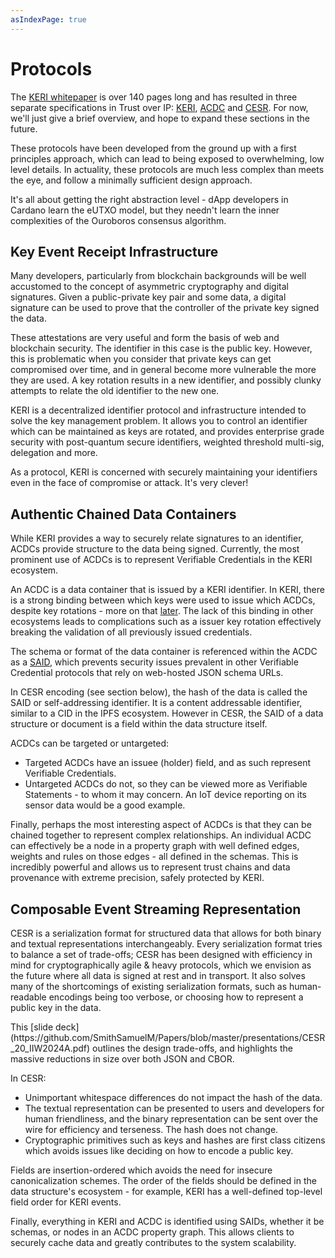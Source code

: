 ```yaml
---
asIndexPage: true
---
```



# Protocols

The [KERI whitepaper](https://github.com/SmithSamuelM/Papers/blob/master/whitepapers/KERI_WP_2.x.web.pdf) is over 140 pages long and has resulted in three separate specifications in Trust over IP: [KERI](https://trustoverip.github.io/tswg-keri-specification/), [ACDC](https://trustoverip.github.io/tswg-acdc-specification/) and [CESR](https://trustoverip.github.io/tswg-cesr-specification/).
For now, we'll just give a brief overview, and hope to expand these sections in the future.

These protocols have been developed from the ground up with a first principles approach, which can lead to being exposed to overwhelming, low level details.
In actuality, these protocols are much less complex than meets the eye, and follow a minimally sufficient design approach.

It's all about getting the right abstraction level - dApp developers in Cardano learn the eUTXO model, but they needn't learn the inner complexities of the Ouroboros consensus algorithm.

## Key Event Receipt Infrastructure
Many developers, particularly from blockchain backgrounds will be well accustomed to the concept of asymmetric cryptography and digital signatures.
Given a public-private key pair and some data, a digital signature can be used to prove that the controller of the private key signed the data.

These attestations are very useful and form the basis of web and blockchain security.
The identifier in this case is the public key.
However, this is problematic when you consider that private keys can get compromised over time, and in general become more vulnerable the more they are used.
A key rotation results in a new identifier, and possibly clunky attempts to relate the old identifier to the new one.

KERI is a decentralized identifier protocol and infrastructure intended to solve the key management problem.
It allows you to control an identifier which can be maintained as keys are rotated, and provides enterprise grade security with post-quantum secure identifiers, weighted threshold multi-sig, delegation and more.

As a protocol, KERI is concerned with securely maintaining your identifiers even in the face of compromise or attack.
It's very clever!

## Authentic Chained Data Containers
While KERI provides a way to securely relate signatures to an identifier, ACDCs provide structure to the data being signed.
Currently, the most prominent use of ACDCs is to represent Verifiable Credentials in the KERI ecosystem.

An ACDC is a data container that is issued by a KERI identifier.
In KERI, there is a strong binding between which keys were used to issue which ACDCs, despite key rotations - more on that [later](./protocols/acdcs#kel-anchoring).
The lack of this binding in other ecosystems leads to complications such as a issuer key rotation effectively breaking the validation of all previously issued credentials.

The schema or format of the data container is referenced within the ACDC as a [SAID](https://trustoverip.github.io/tswg-cesr-specification/#self-addressing-identifier-said), which prevents security issues prevalent in other Verifiable Credential protocols that rely on web-hosted JSON schema URLs.

<Callout type="info">
  In CESR encoding (see section below), the hash of the data is called the SAID or self-addressing identifier.
  It is a content addressable identifier, similar to a CID in the IPFS ecosystem.
  However in CESR, the SAID of a data structure or document is a field within the data structure itself.
</Callout>

ACDCs can be targeted or untargeted:
- Targeted ACDCs have an issuee (holder) field, and as such represent Verifiable Credentials.
- Untargeted ACDCs do not, so they can be viewed more as Verifiable Statements - to whom it may concern. An IoT device reporting on its sensor data would be a good example.

Finally, perhaps the most interesting aspect of ACDCs is that they can be chained together to represent complex relationships.
An individual ACDC can effectively be a node in a property graph with well defined edges, weights and rules on those edges - all defined in the schemas.
This is incredibly powerful and allows us to represent trust chains and data provenance with extreme precision, safely protected by KERI.

## Composable Event Streaming Representation
CESR is a serialization format for structured data that allows for both binary and textual representations interchangeably.
Every serialization format tries to balance a set of trade-offs; CESR has been designed with efficiency in mind for cryptographically agile & heavy protocols, which we envision as the future where all data is signed at rest and in transport.
It also solves many of the shortcomings of existing serialization formats, such as human-readable encodings being too verbose, or choosing how to represent a public key in the data.

<Callout type="info">
  This [slide deck](https://github.com/SmithSamuelM/Papers/blob/master/presentations/CESR_20_IIW2024A.pdf) outlines the design trade-offs, and highlights the massive reductions in size over both JSON and CBOR.
</Callout>

In CESR:
- Unimportant whitespace differences do not impact the hash of the data.
- The textual representation can be presented to users and developers for human friendliness, and the binary representation can be sent over the wire for efficiency and terseness. The hash does not change.
- Cryptographic primitives such as keys and hashes are first class citizens which avoids issues like deciding on how to encode a public key.

Fields are insertion-ordered which avoids the need for insecure canonicalization schemes.
The order of the fields should be defined in the data structure's ecosystem - for example, KERI has a well-defined top-level field order for KERI events.

Finally, everything in KERI and ACDC is identified using SAIDs, whether it be schemas, or nodes in an ACDC property graph.
This allows clients to securely cache data and greatly contributes to the system scalability.
